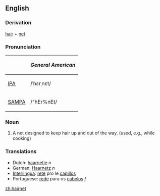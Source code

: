 ==English==
===Derivation===
[[hair]] + [[net]]

===Pronunciation===
{| border=1 cellpadding=5
! !! ''General American''
|-
| [[w:IPA|IPA]] || /ˈhɛrˌnɛt/
|-
| [[w:SAMPA|SAMPA]] || /"hEr%nEt/
|}

===Noun===
#A net designed to keep hair up and out of the way. (used, e.g., while cooking)

===Translations===
*Dutch: [[haarnetje]] ''n''
*German: [[Haarnetz]] ''n''
*[[Interlingua]]: [[rete]] pro le [[capillos]]
*Portuguese: [[rede]] para os [[cabelos]] ''f''

[[zh:hairnet]]